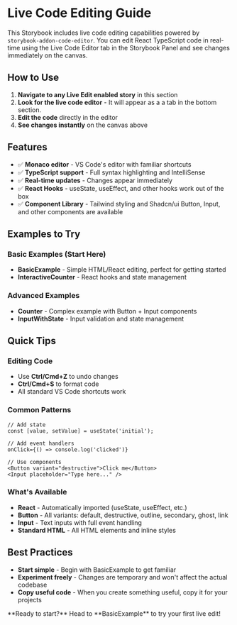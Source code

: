 

<Meta of={CodeEditorStories} name="Docs"  />

# Live Code Editing Guide

This Storybook includes live code editing capabilities powered by `storybook-addon-code-editor`. You can edit React TypeScript code in real-time using the Live Code Editor tab in the Storybook Panel and see changes immediately on the canvas.


## How to Use

1. **Navigate to any Live Edit enabled story** in this section
2. **Look for the live code editor** - It will appear as a a tab in the bottom section.
3. **Edit the code** directly in the editor
4. **See changes instantly** on the canvas above

## Features

- ✅ **Monaco editor** - VS Code's editor with familiar shortcuts
- ✅ **TypeScript support** - Full syntax highlighting and IntelliSense
- ✅ **Real-time updates** - Changes appear immediately
- ✅ **React Hooks** - useState, useEffect, and other hooks work out of the box
- ✅ **Component Library** - Tailwind styling and Shadcn/ui Button, Input, and other components are available

## Examples to Try

### Basic Examples (Start Here)
- **BasicExample** - Simple HTML/React editing, perfect for getting started
- **InteractiveCounter** - React hooks and state management

### Advanced Examples
- **Counter** - Complex example with Button + Input components
- **InputWithState** - Input validation and state management

## Quick Tips

### Editing Code
- Use **Ctrl/Cmd+Z** to undo changes
- **Ctrl/Cmd+S** to format code
- All standard VS Code shortcuts work

### Common Patterns

```tsx
// Add state
const [value, setValue] = useState('initial');

// Add event handlers
onClick={() => console.log('clicked')}

// Use components
<Button variant="destructive">Click me</Button>
<Input placeholder="Type here..." />
```

### What's Available
- **React** - Automatically imported (useState, useEffect, etc.)
- **Button** - All variants: default, destructive, outline, secondary, ghost, link
- **Input** - Text inputs with full event handling
- **Standard HTML** - All HTML elements and inline styles

## Best Practices

- **Start simple** - Begin with BasicExample to get familiar
- **Experiment freely** - Changes are temporary and won't affect the actual codebase
- **Copy useful code** - When you create something useful, copy it for your projects

<div style={{
  marginTop: '30px',
  padding: '15px',
  background: '#e8f5e8',
  borderRadius: '8px',
  border: '1px solid #4caf50',
}}>
  **Ready to start?** Head to **BasicExample** to try your first live edit!
</div>

